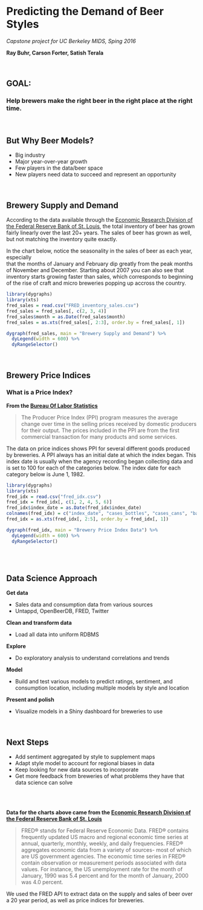 <br>

# **Predicting the Demand of Beer Styles**
*Capstone project for UC Berkeley MIDS, Sping 2016*

**Ray Buhr, Carson Forter, Satish Terala**

<br>

## GOAL:
### Help brewers make the right beer in the right place at the right time.

<br>

## But Why Beer Models?

- Big industry
- Major year-over-year growth
- Few players in the data/beer space
- New players need data to succeed and represent an opportunity

<br>

## Brewery Supply and Demand

According to the data available through the [Economic Research Division of the Federal Reserve Bank of St. Louis](https://research.stlouisfed.org/docs/api/fred/fred.html), 
the total inventory of beer has grown fairly linearly over the last 20+ years. 
The sales of beer has grown as well, but not matching the inventory quite exactly.  

In the chart below, notice the seasonality in the sales of beer as each year, especially  
that the months of January and February dip greatly from the peak months of November 
and December. Starting about 2007 you can also see that inventory starts growing 
faster than sales, which corresponds to beginning of the rise of craft and micro breweries 
popping up accross the country.  

```r
library(dygraphs)
library(xts)
fred_sales = read.csv("FRED_inventory_sales.csv")
fred_sales = fred_sales[, c(2, 3, 4)]
fred_sales$month = as.Date(fred_sales$month)
fred_sales = as.xts(fred_sales[, 2:3], order.by = fred_sales[, 1])
```

```r
dygraph(fred_sales, main = "Brewery Supply and Demand") %>%
  dyLegend(width = 600) %>%
  dyRangeSelector()
```

<br>

## Brewery Price Indices

### What is a Price Index?

**From the [Bureau Of Labor Statistics](http://www.bls.gov/ppi/data.htmhttp://www.bls.gov/ppi/data.htm)**

> The Producer Price Index (PPI) program measures the average change over time in 
> the selling prices received by domestic producers for their output. The prices 
> included in the PPI are from the first commercial transaction for many products 
> and some services.

The data on price indices shows PPI for several different goods produced by breweries. 
A PPI always has an initial date at which the index began. 
This index date is usually when the agency recording began
collecting data and is set to 100 for each of the categories below. 
The index date for each category below is June 1, 1982.

```r
library(dygraphs)
library(xts)
fred_idx = read.csv("fred_idx.csv")
fred_idx = fred_idx[, c(1, 2, 4, 5, 6)]
fred_idx$index_date = as.Date(fred_idx$index_date)
colnames(fred_idx) = c("index_date", "cases_bottles", "cases_cans", "barrels_and_kegs", "overall")
fred_idx = as.xts(fred_idx[, 2:5], order.by = fred_idx[, 1])
```

```r
dygraph(fred_idx, main = "Brewery Price Index Data") %>%
  dyLegend(width = 600) %>%
  dyRangeSelector()
```

<br><br>

## Data Science Approach

**Get data**

- Sales data and consumption data from various sources
- Untappd, OpenBeerDB, FRED, Twitter

**Clean and transform data**

- Load all data into uniform RDBMS

**Explore**

- Do exploratory analysis to understand correlations and trends

**Model**

- Build and test various models to predict ratings, sentiment, and consumption location, including multiple models by style and location

**Present and polish**

- Visualize models in a Shiny dashboard for breweries to use

<br>

## Next Steps

- Add sentiment aggregated by style to supplement maps
- Adapt style model to account for regional biases in data 
- Keep looking for new data sources to incorporate
- Get more feedback from breweries of what problems they have that data science can solve

<br>
<br>

**Data for the charts above came from the [Economic Research Division of the Federal Reserve Bank of St. Louis](https://research.stlouisfed.org/docs/api/fred/fred.html)**

> FRED® stands for Federal Reserve Economic Data. FRED® contains frequently updated US macro and regional economic time series at annual, quarterly, monthly, weekly, and daily frequencies. FRED® aggregates economic data from a variety of sources- most of which are US government agencies. The economic time series in FRED® contain observation or measurement periods associated with data values. For instance, the US unemployment rate for the month of January, 1990 was 5.4 percent and for the month of January, 2000 was 4.0 percent.

We used the FRED API to extract data on the supply and sales of beer over a 20 year period,
as well as price indices for breweries.

<br>